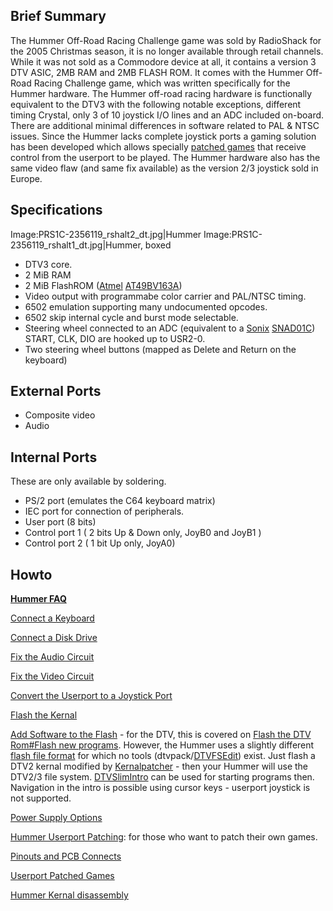 == Brief Summary ==

The Hummer Off-Road Racing Challenge game was sold by RadioShack for the 2005 Christmas season, it is no longer available through retail channels. While it was not sold as a Commodore device at all, it contains a version 3 DTV ASIC, 2MB RAM and 2MB FLASH ROM. It comes with the Hummer Off-Road Racing Challenge game, which was written specifically for the Hummer hardware. The Hummer off-road racing hardware is functionally equivalent to the DTV3 with the following notable exceptions, different timing Crystal, only 3 of 10 joystick I/O lines and an ADC included on-board. There are additional minimal differences in software related to PAL & NTSC issues. Since the Hummer lacks complete joystick ports a gaming solution has been developed which allows specially [[Userport_Patched_Games| patched games]] that receive control from the userport to be played.   The Hummer hardware also has the same video flaw (and same fix available) as the version 2/3 joystick sold in Europe.

== Specifications ==

<gallery>
Image:PRS1C-2356119_rshalt2_dt.jpg|Hummer
Image:PRS1C-2356119_rshalt1_dt.jpg|Hummer, boxed
</gallery>
* DTV3 core.
* 2 MiB RAM
* 2 MiB FlashROM ([http://www.atmel.com/ Atmel] [http://www.atmel.com/dyn/resources/prod_documents/doc3349.pdf AT49BV163A])
* Video output with programmabe color carrier and PAL/NTSC timing.
* 6502 emulation supporting many undocumented opcodes.
* 6502 skip internal cycle and burst mode selectable.
* Steering wheel connected to an ADC (equivalent to a [http://www.sonix.com.tw/ Sonix] [http://www.datasheetsite.com/datasheet/SNAD01C SNAD01C])  START, CLK, DIO are hooked up to USR2-0.
* Two steering wheel buttons (mapped as Delete and Return on the keyboard)

== External Ports ==
* Composite video
* Audio

== Internal Ports ==
These are only available by soldering.
* PS/2 port (emulates the C64 keyboard matrix)
* IEC port for connection of peripherals.
* User port (8 bits)
* Control port 1 ( 2 bits Up & Down only, JoyB0 and JoyB1 )
* Control port 2 ( 1 bit Up only, JoyA0)

== Howto ==

'''[http://home.earthlink.net/~dgdtv/dtv/data/hummer_faq.html Hummer FAQ]'''

[[Connect a Keyboard]]

[[Connect a Disk Drive]]

[[Fix the Audio Circuit]]

[[Fix the Video Circuit]]

[[Convert the Userport to a Joystick Port]]

[[Flash the Kernal]]

[[Add Software to the Flash]] - for the DTV, this is covered on [[Flash the DTV Rom#Flash new programs]]. However, the Hummer uses a slightly different [[Hummer Kernal disassembly#File Format|flash file format]] for which no tools (dtvpack/[[DTVFSEdit]]) exist. Just flash a DTV2 kernal modified by [[Kernalpatcher]] - then your Hummer will use the DTV2/3 file system. [[DTVSlimIntro]] can be used for starting programs then. Navigation in the intro is possible using cursor keys - userport joystick is not supported.

[[Power Supply Options]]

[[Hummer Userport Patching]]: for those who want to patch their own games.

[[:Image:Connectors.png|Pinouts and PCB Connects]]

[[Userport Patched Games]]

[[Hummer Kernal disassembly]]